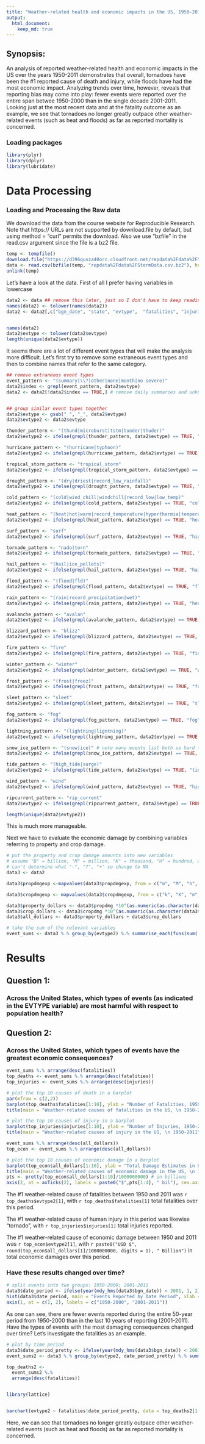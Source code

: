 ```yaml
---
title: "Weather-related health and economic impacts in the US, 1950-2011"
output: 
  html_document:
    keep_md: true
---
```




## Synopsis:
An analysis of reported weather-related health and economic impacts in the US over the years 1950-2011 demonstrates that overall, tornadoes have been the #1 reported cause of death and injury, while floods have had the most economic impact. Analyzing trends over time, however, reveals that reporting bias may come into play:  fewer events were reported over the entire span betwee 1950-2000 than in the single decade 2001-2011. Looking just at the most recent data and at the fatality outcome as an example, we see that tornadoes no longer greatly outpace other weather-related events (such as heat and floods) as far as reported mortality is concerned.

### Loading packages
```r
library(plyr)
library(dplyr)
library(lubridate)
```

# Data Processing

### Loading and Processing the Raw data

We download the data from the course website for Reproducible Research. Note that https:// URLs are not supported by download.file by default, but using method = "curl" permits the download. Also we use "bzfile" in the read.csv argument since the file is a bz2 file.

```r
temp <- tempfile()
download.file("https://d396qusza40orc.cloudfront.net/repdata%2Fdata%2FStormData.csv.bz2", temp, method = "curl")
data <- read.csv(bzfile(temp, "repdata%2Fdata%2FStormData.csv.bz2"), header = TRUE)
unlink(temp)
```

Let's have a look at the data. First of all I prefer having variables in lowercase
```r
data2 <- data ## remove this later, just so I don't have to keep reading in the file
names(data2) <- tolower(names(data2))
data2 <- data2[,c("bgn_date", "state", "evtype",  "fatalities", "injuries", "propdmg", "propdmgexp", "cropdmg", "cropdmgexp")]


names(data2)
data2$evtype <- tolower(data2$evtype)
length(unique(data2$evtype))
```

It seems there are a lot of different event types that will make the analysis more difficult. Let's first try to remove some extraneous event types and then to combine names that refer to the same category.

```r

## remove extraneous event types 
event_pattern <- "(summary|\\?|other|none|month|no severe)"
data2$index <- grepl(event_pattern, data2$evtype)
data2 <- data2[!data2$index == TRUE,] # remove daily summaries and unknown types


## group similar event types together 
data2$evtype <- gsub(" ", "_", data2$evtype)
data2$evtype2 <- data2$evtype

thunder_pattern <- "(thund|microburst|tstm|tunder|thuder)"
data2$evtype2 <- ifelse(grepl(thunder_pattern, data2$evtype) == TRUE, "thunderstorm", data2$evtype2)

hurricane_pattern <- "(hurricane|typhoon)"
data2$evtype2 <- ifelse(grepl(hurricane_pattern, data2$evtype) == TRUE, "hurricane", data2$evtype2)

tropical_storm_pattern <- "tropical_storm"
data2$evtype2 <- ifelse(grepl(tropical_storm_pattern, data2$evtype) == TRUE, "tropical storm", data2$evtype2)

drought_pattern <- "(dry|driest|record_low_rainfall)"
data2$evtype2 <- ifelse(grepl(drought_pattern, data2$evtype) == TRUE, "drought", data2$evtype2)

cold_pattern <- "(cold|wind_chill|windchill|record_low|low_temp)"
data2$evtype2 <- ifelse(grepl(cold_pattern, data2$evtype) == TRUE, "cold/windchill", data2$evtype2)

heat_pattern <- "(heat|hot|warm|record_temperature|hyperthermia|temperature_record|record_high)"
data2$evtype2 <- ifelse(grepl(heat_pattern, data2$evtype) == TRUE, "heat", data2$evtype2)

surf_pattern <- "surf"
data2$evtype2 <- ifelse(grepl(surf_pattern, data2$evtype) == TRUE, "high surf", data2$evtype2)

tornado_pattern <- "nado|torn"
data2$evtype2 <- ifelse(grepl(tornado_pattern, data2$evtype) == TRUE, "tornado", data2$evtype2)

hail_pattern <- "(hail|ice_pellets)"
data2$evtype2 <- ifelse(grepl(hail_pattern, data2$evtype) == TRUE, "hail", data2$evtype2)

flood_pattern <- "(flood|fld)"
data2$evtype2 <- ifelse(grepl(flood_pattern, data2$evtype) == TRUE, "flood", data2$evtype2)

rain_pattern <- "(rain|record_precipitation|wet)"
data2$evtype2 <- ifelse(grepl(rain_pattern, data2$evtype) == TRUE, "heavy rain", data2$evtype2)

avalanche_pattern <- "avalan"
data2$evtype2 <- ifelse(grepl(avalanche_pattern, data2$evtype) == TRUE, "avalanche", data2$evtype2)

blizzard_pattern <- "blizz"
data2$evtype2 <- ifelse(grepl(blizzard_pattern, data2$evtype) == TRUE, "blizzard", data2$evtype2)

fire_pattern <- "fire"
data2$evtype2 <- ifelse(grepl(fire_pattern, data2$evtype) == TRUE, "fire", data2$evtype2)

winter_pattern <- "winter"
data2$evtype2 <- ifelse(grepl(winter_pattern, data2$evtype) == TRUE, "winter weather", data2$evtype2)

frost_pattern <- "(frost|freez)"
data2$evtype2 <- ifelse(grepl(frost_pattern, data2$evtype) == TRUE, "frost/freeze", data2$evtype2)

sleet_pattern <- "sleet"
data2$evtype2 <- ifelse(grepl(sleet_pattern, data2$evtype) == TRUE, "sleet", data2$evtype2)

fog_pattern <- "fog"
data2$evtype2 <- ifelse(grepl(fog_pattern, data2$evtype) == TRUE, "fog", data2$evtype2)

lightning_pattern <- "(lightning|ligntning)"
data2$evtype2 <- ifelse(grepl(lightning_pattern, data2$evtype) == TRUE, "lightning", data2$evtype2)

snow_ice_pattern <- "(snow|ice)" # note many events list both so hard to distinguish
data2$evtype2 <- ifelse(grepl(snow_ice_pattern, data2$evtype) == TRUE, "snow/ice", data2$evtype2)

tide_pattern <- "(high_tide|surge)"
data2$evtype2 <- ifelse(grepl(tide_pattern, data2$evtype) == TRUE, "tide/surge", data2$evtype2)

wind_pattern <- "wind"
data2$evtype2 <- ifelse(grepl(wind_pattern, data2$evtype) == TRUE, "high wind", data2$evtype2)

ripcurrent_pattern <- "rip_current"
data2$evtype2 <- ifelse(grepl(ripcurrent_pattern, data2$evtype) == TRUE, "rip current", data2$evtype2)

length(unique(data2$evtype2))
```
This is much more manageable.

Next we have to evaluate the economic damage by combining variables referring to property and crop damage.

```r
# put the property and crop damage amounts into new variables 
# assume "B" = billion, "M" = million, "K" = thousand, "H" = hundred, and digits mean 10^x
# can't determine what "-", "?", "+" so change to NA
data3 <- data2

data3$propdmgexp <-mapvalues(data3$propdmgexp, from = c("m", "M", "h", "H", "K", "B", "-", "+", "?"), to = c("6", "6", "2", "2", "3", "9", NA, NA, NA))

data3$cropdmgexp <- mapvalues(data3$cropdmgexp, from = c("k", "K", "m","M", "B", "?"), to = c("3", "3", "6", "6", "9", NA))

data3$property_dollars <- data3$propdmg *10^(as.numeric(as.character(data3$propdmgexp)))
data3$crop_dollars <- data3$cropdmg *10^(as.numeric(as.character(data3$cropdmgexp)))
data3$all_dollars <- data3$property_dollars + data3$crop_dollars

# take the sum of the relevant variables
event_sums <- data3 %.% group_by(evtype2) %.% summarise_each(funs(sum(., na.rm = TRUE)), fatalities, injuries, all_dollars)

```

# Results

## Question 1:
### Across the United States, which types of events (as indicated in the EVTYPE variable) are most harmful with respect to population health?


## Question 2:
### Across the United States, which types of events have the greatest economic consequences?




```r
event_sums %.% arrange(desc(fatalities))
top_deaths <- event_sums %.% arrange(desc(fatalities))
top_injuries <- event_sums %.% arrange(desc(injuries))

# plot the top 10 causes of death in a barplot
par(mfrow = c(2,2))
barplot(top_deaths$fatalities[1:10], ylab = "Number of Fatalities, 1950-2011", names.arg = top_deaths$evtype2[1:10], cex.names = 0.7, las = 3, cex.lab = 0.6)
title(main = "Weather-related causes of fatalities in the US, \n 1950-2011", cex.main = 0.7)

# plot the top 10 causes of injury in a barplot
barplot(top_injuries$injuries[1:10], ylab = "Number of Injuries, 1950-2011", names.arg = top_injuries$evtype2[1:10], cex.names = 0.7, las = 3, cex.lab = 0.6)
title(main = "Weather-related causes of injury in the US, \n 1950-2011", cex.main = 0.7)

event_sums %.% arrange(desc(all_dollars))
top_econ <- event_sums %.% arrange(desc(all_dollars))

# plot the top 10 causes of economic damage in a barplot
barplot(top_econ$all_dollars[1:10], ylab = "Total Damage Estimates in USD, 1950-2011", names.arg = top_econ$evtype2[1:10], cex.names = 0.7, las = 3, axes = FALSE, cex.lab = 0.6)
title(main = "Weather-related causes of economic damage in the US, \n 1950-2011", cex.main = 0.7)
pts <- pretty(top_econ$all_dollars[1:10]/1000000000) # in billions
axis(2, at = axTicks(2), labels = paste0("$",pts[1:4], " bil"), cex.axis = 0.7)
```

The #1 weather-related cause of fatalities between 1950 and 2011 was `r top_deaths$evtype2[1]`, with `r top_deaths$fatalities[1]` total fatalities over this period. 


The #1 weather-related cause of human injury in this period was likewise "tornado", with `r top_injuries$injuries[1]` total injuries reported. 


The #1 weather-related cause of economic damage between 1950 and 2011 was `r top_econ$evtype2[1]`, with `r paste0("USD $", round(top_econ$all_dollars[1]/1000000000, digits = 1), " Billion")` in total economic damages over this period. 

### Have these results changed over time?
```r
# split events into two groups: 1950-2000; 2001-2011
data3$date_period <- ifelse(year(mdy_hms(data3$bgn_date)) < 2001, 1, 2)
hist(data3$date_period, main = "Events Reported by Date Period", xlab = "Date Period", xaxt = "n", breaks = 4, col = "gray")
axis(1, at = c(1, 2), labels = c("1950-2000", "2001-2011"))
```

As one can see, there are fewer events reported during the entire 50-year period from 1950-2000 than in the last 10 years of reporting (2001-2011). Have the types of events with the most damaging consequences changed over time? Let's investigate the fatalities as an example.

```r
# plot by time period
data3$date_period_pretty <- ifelse(year(mdy_hms(data3$bgn_date)) < 2001, "1950-2000", "2001-2011")
event_sums2 <- data3 %.% group_by(evtype2, date_period_pretty) %.% summarise_each(funs(sum(., na.rm = TRUE)), fatalities, injuries, all_dollars)

top_deaths2 <- 
  event_sums2 %.%
  arrange(desc(fatalities)) 


library(lattice)


barchart(evtype2 ~ fatalities|date_period_pretty, data = top_deaths2[1:20,], xlab = "Fatalities")

```

Here, we can see that tornadoes no longer greatly outpace other weather-related events (such as heat and floods) as far as reported mortality is concerned.

